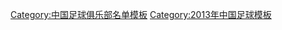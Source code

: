 {{Football squad with groups
 | name      = 2013年中乙分类名单深圳风鹏
 | bgcolor   = #0000ee
 | bordercolor = #ffffff
 | textcolor   = #ffffff
 | title=[[深圳风鹏足球俱乐部|<span style="color:#ffffff">深圳风鹏</span>]] — [[2013年中国足球乙级联赛|<span style="color: #ffffff;">2013年</span>]][[中国足球乙级联赛|<span style="color: #ffffff;">中乙联赛全国总决赛季军、南区亚军</span>]]
|group1=全年参赛球员
|list1=<div>
{{Football squad2 player|no=1|name=[[由飞]]}}
{{Football squad2 player|no=3|name=[[刘泽军]]}}
{{Football squad2 player|no=5|name=[[梁日富]]}}
{{Football squad2 player|no=7|name=[[邸佑]]}}
{{Football squad2 player|no=8|name=[[唐淼 (1990年11月)|唐淼]]}}
{{Football squad2 player|no=9|name=[[支雅琪]]}}
{{Football squad2 player|no=10|name=[[李营健]]}}
{{Football squad2 player|no=13|name=[[范达]]}}
{{Football squad2 player|no=14|name=[[于淼]]}}
{{Football squad2 player|no=15|name=[[庞海涛]]}}
{{Football squad2 player|no=16|name=[[王鸿文]]}}
{{Football squad2 player|no=17|name=[[赵威]]}}
{{Football squad2 player|no=18|name=[[张洪斌]]}}
{{Football squad2 player|no=19|name=[[欧斯林]]}}
{{Football squad2 player|no=20|name=[[黄达 (足球运动员)|黄达]]}}
{{Football squad2 player|no=21|name=[[何剑锋]]}}
{{Football squad2 player|no=22|name=[[朱嘉琦]]}}
{{Football squad2 player|no=23|name=[[陈泽文]]}}
{{Football squad2 player|no=25|name=[[栗鑫]]}}
{{Football squad2 player|no=26|name=[[王棒]]}}
{{Football squad2 player|no=27|name=[[王雍朝]]}}
{{Football squad2 player|no=28|name=[[陈远超]]}}
{{Football squad2 player|no=30|name=[[胡勇发]]}}
{{Football squad2 player|no=31|name=[[尹恒]]}}
{{Football squad2 player|no=32|name=[[钟晋南]]}}
</div>
|group2=夏季转入球员
|list2=<div>
{{Football squad2 player|no=35|name=[[蔡曦]]}}
{{Football squad2 player|no=36|name=[[范志强 (足球运动员)|范志强]]}}
{{Football squad2 player|no=37|name=[[王杰 (1989年)|王杰]]}}
{{Football squad2 player|no=39|name=[[芦哲宇]]}}
{{Football squad2 player|no=40|name=[[侯哲]]}}
</div>
|group3=夏季转出球员
|list3=<div>
{{Football squad2 player|no=29|name=[[薛源]]}}
{{Football squad2 player|no=6|name=[[刘谱锦]]}}
{{Football squad2 player|no=11|name=[[周俊 (足球运动员)|周俊]]}}
{{Football squad2 player|no=12|name=[[黄隆]]}}
</div>
|group4=主教练
|list4=[[朱波]]
}}
<noinclude>
{{DEFAULTSORT:Shenzhen Fengpeng F.C. Squad 2013}}
[[Category:中国足球俱乐部名单模板]]
[[Category:2013年中国足球模板]]
</noinclude>
